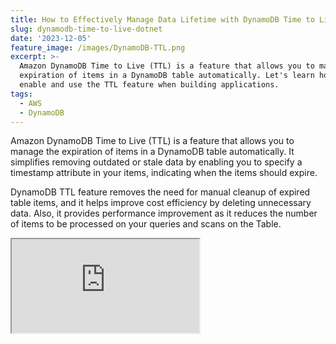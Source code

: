 ```yaml
---
title: How to Effectively Manage Data Lifetime with DynamoDB Time to Live
slug: dynamodb-time-to-live-dotnet
date: '2023-12-05'
feature_image: /images/DynamoDB-TTL.png
excerpt: >-
  Amazon DynamoDB Time to Live (TTL) is a feature that allows you to manage the
  expiration of items in a DynamoDB table automatically. Let's learn how to
  enable and use the TTL feature when building applications.
tags:
  - AWS
  - DynamoDB
---
```

Amazon DynamoDB Time to Live (TTL) is a feature that allows you to manage the expiration of items in a DynamoDB table automatically. It simplifies removing outdated or stale data by enabling you to specify a timestamp attribute in your items, indicating when the items should expire.

DynamoDB TTL feature removes the need for manual cleanup of expired table items, and it helps improve cost efficiency by deleting unnecessary data. Also, it provides performance improvement as it reduces the number of items to be processed on your queries and scans on the Table.

<iframe src="https://www.youtube.com/embed/X8en0qKiLVs?feature=oembed" />

In this blog post, let’s learn how you can enable DynamoDB Time To Live on your tables, how to write data that can be automatically deleted, and also some things you need to keep in mind when using this feature.

We will be using .NET for the application code. However, the concepts still apply to other programming languages.

_This article is sponsored by AWS and is part of my_ [_AWS Series_](/tag/aws/)_._

## Enable Time to LIve on DynamoDB Table

You can enable Time to Live(TTL) on a DynamoDB table from the Additional Settings section on the Table details, as shown below.

![](/images/image-3-1.png)

The Time to Live (TTL) setting in AWS Console for an existing table is in the Additional Settings section in DynamoDB table details.

Select the 'Turn on' button to enter the details for Time to Live.

Specify the property name from the Table item record for the Time to Live (TTL) property.

Below, I have specified the property with the name `ttl` as the property to use for Time to Live on the `WeatherForecast` table.

![Specify the TTL attribute name to use in AWS Console and turn on TTL.](/images/image-4.png)

Specify the TTL attribute name to use in AWS Console and turn on TTL.

Once specified and turned on, Time to Live is active on the DynamoDB table.

To change the TTL property details, turn it off on the Table and then turn it on again with the new property details.

## Adding Items with Time to Live

When adding items to the Table, populate the item with the property specified in the Time to Live settings.  
Below, I have the property `Ttl` on the `WeatherForecastTable` item. For backward compatibility with existing items, I have made it optional.

To map to the appropriate casing as specified in the TTL settings for the Table, I am using the `DynamoDBProperty` attribute to explicitly specify the column name to map to in the DynamoDB table item.

```csharp
[HttpPost("post-weather-forecast-table-ttl")]
public async Task PostWeatherForecastWithTTL(WeatherForecastTable data)
{
    data.Date = data.Date.Date;
    data.Ttl = DateTimeOffset.UtcNow.AddMinutes(1).ToUnixTimeSeconds();
    await _dynamoDbContext.SaveAsync(data);
}

public class WeatherForecastTable
{
    public string CityName { get; set; }
    public DateTime Date { get; set; }
    public string TemperatureC { get; set; }
    public string? Summary { get; set; }

    [DynamoDBProperty("ttl")]
    public long? Ttl { get; set; }
}
```

### Format Conditions For TTL DynamoDB Attribute

The attribute specified as the Time to Live property on the Table must be of `Number` type. The value must be specified as a [Unix epoch time format in seconds](https://en.wikipedia.org/wiki/Unix_time).

The TTL processes will ignore the item if the property is missing or not in the valid format.

The value specified must also be less than five years in the past, otherwise the TTL process will not expire the item.

The above code in .NET specifies the `Ttl` property as a `long` type and sets it using the `ToUnixTimeSeconds` method on `DateTimeOffset`

### Preview TTL Items

The AWS Console provides a Preview feature to see a subset of upcoming items that will be automatically deleted.

![](/images/image-5.png)

AWS Console shows a preview of upcoming items marked for auto-deletion as the time to live expiry is nearing. This is only a subset of items and not an exhaustive list.

This is only a subset of items marked for deletion, not an exhaustive list.

### How DynamoDB TTL Works

Once you enable TTL on a table, DynamoDB runs a per-partition scanner background process that continuously evaluates the expiry status of items in the Table.

The process compares the current Unix epoch time (UTC) seconds against the value recorded against the TTL property for the DynamoDB table.

If the record is older than the current time, it marks the item as expired.

A second background process scans for expired items and deletes them. These processes happen automatically and do not affect read or write traffic to the Table.

⚠️

TTL typically deletes expired items within a few days, depending on the size and activity level of the Table.

## Querying Items and Time to Live

DynamoDB items that have expired but haven't yet been deleted by the TTL background processes will still appear in reads, queries, and scans.

Such items can also be updated, which might affect their expiration status.

When querying data from the application, you need to explicitly filter them out to ensure expired items are not used.

E.g., when querying all `WeatherForecastTable` items for a given city, the below code passes a `FilterExpression` to filter out items that have already expired.

It uses the `DateTimeOffset.UtcNow` to calculate the current Unix epoch time and pass that to the query function.

Since, in our case, the Time to Live property name is `ttl`, which is also a reserved keyword; we need to pass in the explicit property name as a `ExpressionAttributeName`to pass in the explicitly

```csharp
[HttpGet("city-name-low-level-expressions-ttl")]
public async Task<IEnumerable<WeatherForecastTable>> GetAllForCityLowLevelExpressionsTtl(string cityName, long? ttl)
{
    ttl = ttl ?? DateTimeOffset.UtcNow.ToUnixTimeSeconds();
    var queryRequest = new QueryRequest()
    {
        TableName = nameof(WeatherForecastTable),
        KeyConditionExpression = "CityName = :cityName",
        FilterExpression = "attribute_not_exists(#timeToLive) OR #timeToLive >= :timeToLive",
        ExpressionAttributeNames = new Dictionary<string, string>()
        {
            {"#timeToLive", "ttl"}
        },
        ExpressionAttributeValues = new Dictionary<string, AttributeValue>()
        {
            {":cityName", new AttributeValue(cityName)},
            {":timeToLive", new AttributeValue() {N = ttl.ToString()}}
        }
    };

    var response = await _dynamoDbClient.QueryAsync(queryRequest);

    return response.Items.Select(a =>
    {
        var doc = Document.FromAttributeMap(a);
        return _dynamoDbContext.FromDocument<WeatherForecastTable>(doc);
    });
}
```

The above query returns all records that either do not have a `ttl` property set or ones that haven't expired yet.

Based on your application needs, you can use the appropriate filter expressions.

## DynamoDB Streams and TTL Auto-Deleted Messages

Items deleted automatically by the TTL background processes will also appear in the DynamoDB stream events.

DynamoDB Streams capture a time-ordered sequence of events in any DynamoDB table. If you want to get started using DynamoDB streams, check out the blog post linked below.

<BlogLink
  href="/blog/aws-dynamodb-streams-lambda-triggers-dotnet/"
  title="DynamoDB Streams and AWS Lambda Trigger in .NET"
  description="DynamoDB Streams capture a time-ordered sequence of events in any DynamoDB table. Let’s learn how to enable DynamoDB Streams, different stream types and how to consumer stream changes from a .NET AWS Lambda Function."
  authorImage="/images/logo-512x512-24.png"
  authorName="Rahul Nath"
  authorTitle="Rahul Pulikkot Nath"
  featureImage="/images/aws-lambda-dynamodb-streams-trigger-dotnet.jpg"
/>

Items that are deleted by the TTL processes have the following field values.

-   Records\[`<index>`\].userIdentity.type → '_Service_'
-   Records\[`<index>`\].userIdentity.principalId → '_dynamodb.amazonaws.com_'

You can learn more about DynamoDB Streams and Time to Live in the [documentation here](https://docs.aws.amazon.com/amazondynamodb/latest/developerguide/time-to-live-ttl-streams.html).
